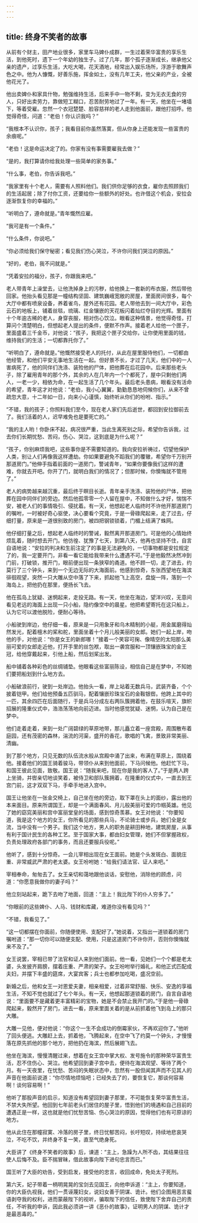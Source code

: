 ```yaml
---
---
---
```

title: 终身不笑者的故事
---




从前有个财主，田产地业很多，家里车马婢仆成群，一生过着荣华富贵的享乐生活，到他死时，遗下一个年幼的独生子。过了几年，那个孤子逐渐成长，继承他父亲的遗产，过享乐生活，大吃大喝，花天酒地，经常出入娱乐场所，浮游于歌舞声色之中。他为人慷慨，好善乐施，挥金如土，没有几年工夫，他父亲的产业，全被他花光了。

他出卖婢仆和家具什物，勉强维持生活，后来手中一物不剩，变为无衣无食的穷人，只好出卖劳力，靠做短工糊口，忍苦耐劳地过了一年。有一天，他坐在一堵墙下，等着受雇。忽然一个衣冠楚楚、脸容慈祥的老人走到他面前，跟他打招呼。他觉得奇怪，问道：“老伯！你认识我吗？”

“我根本不认识你，孩子；我看目前你虽然落寞，但从你身上还能发现一些富贵的余痕呢。”

“老伯！这是命运决定了的。你家有没有事需要雇我去做？”

“是的，我打算请你给我处理一些简单的家务事。”

“什么事，老伯，你告诉我吧。”

“我家里有十个老人，需要有人照料他们。我们供你足够的衣食，雇你去照顾我们的生活起居；除了付你工资，还要给你一些额外的好处。也许借这个机会，安拉会逐渐恢复你的幸福的。”

“听明白了，遵命就是。”青年慨然应雇。

“我可是有一个条件。”

“什么条件，你说吧。”

“你必须给我们保守秘密；看见我们伤心哭泣，不许你问我们哭泣的原因。”

“好的，老伯，我不问就是。”

“凭着安拉的福分，孩子，你跟我来吧。”

老人带青年上澡堂去，让他洗掉身上的污秽，给他换上一套新的布衣服，然后带他回家。他抬头看见那是一幢结构坚固、建筑巍峨宽敞的房屋，里面房间很多，每个大厅中都有喷泉设备，养着雀鸟，屋外还有花园。老人带他去到一间大厅中，彩色云石的地板上，铺着丝毯，琉璃、红金镶嵌的天花板闪着灿烂夺目的光辉。里面有十个年逾古稀的老人，身穿丧服，相对伤心饮泣。眼看这种情景，他觉得奇怪，打算问个清楚明白，但想起老人提出的条件，便默不作声。接着老人给他一个匣子，里面盛着三千金币，对他说：“孩子，我把这个匣子交给你，让你使用里面的钱，维持我们的生活；一切都靠托你了。”

“听明白了，遵命就是。”他慨然接受老人的托付，从此在屋里服侍他们，一切都由他经管，和他们平安无事地生活在一起。但好景不长，才过了几天，他们中的一人害病死了，他的同伴们洗涤、装殓他的尸体，把他葬在后花园中。后来那些老头子，除了雇用青年的那个外，其余的人在几年内一个个都死了，屋中只剩他们两人，一老一少，相依为命，在一起生活了几个年头。最后老头患病，眼看没有活命的希望，青年这才对他说：“老伯，我小心翼翼，勤勤恳恳地伺候你们，从来不曾疏忽大意，十二年如一日，向来小心谨慎，始终听从你们的吩咐、指示。”

“不错，我的孩子；你照料我们至今，现在老人家们先后逝世，都回到安拉御前去了。我们活着的人，迟早难免也是要死亡的。”

“我的主人哟！你卧床不起，病况很严重，当此生离死别之际，希望你告诉我，过去你们长期忧愁、苦闷，伤心、哭泣，这到底是为什么呢？”

“孩子，你别麻烦我吧，这些事你是不需要知道的。我向安拉祈祷过，切望他保护人类，别让人们再像我这样遭劫。你如果要避免不蹈我们的覆辙，希望你千万别开那道房门。”他伸手指着前面的一道房门，警诫青年，“如果你要像我们这样的遭难，你就去开吧。你开了门，就明白我们的情况了；但那时候，你懊悔就不管用了。”

老人的病势越来越沉重，最后终于瞑目长逝。青年亲手洗涤、装殓他的尸体，把他葬在园中同伴们的旁边。然后他孤零零一个人留在屋中，不知做什么才好，惴惴不安，被老人们的事情吸引、侵扰着。有一天，他想起老人临终时不许他开那道房门的嘱咐，一时被好奇心驱使，决心要看个究竟，于是一骨碌爬起来，走了过去，仔细打量，原来是一道很别致的房门，被四把钢锁锁着，门楣上结满了蛛网。

他仔细打量之后，想起老人临终时的警诫，毅然离开那道房门。可是他的心情始终烦乱着，随时想去开门。他彷徨、犹豫了七天，到第八天，他再也坚持不住，自言自语地说：“安拉的判决和生前注定了的事是无法避免的，一切事物都是安拉规定了的，我一定要开门，非看一看它能给我带来什么遭遇不可。”于是他毅然决然冲到门前，打破锁，推开门，眼前便出现一条狭窄的甬道。他不顾一切，走了进去，约莫行了三个钟头，来到一个无边无际的大海面前。他感到惊奇，东张西望地在海滨徘徊观望，突然一只大雕从空中落了下来，抓起他飞上高空，盘旋一阵，落到一个海岛上，把他扔在那里，便扬长飞去。

他在孤岛上犹疑、迷惘起来，走投无路。有一天，他坐在海边，望洋兴叹，无意间看见老远的海面上出现一只小船，隐约像空中的晨星。他把希望寄托在这只船上，认为它可以渡他脱险，便耐心等待。

小船驶到岸边，他仔细一看，原来是一只用象牙和乌木精制的小艇，用金属磨得灿然发光，配着檀木的桨和舵，里面坐着十个月儿般美丽的女郎。她们一起上岸，吻他的手，对他说：“你是女王的新郎哪！”接着一个笑容可掬、像晴空的太阳那么美丽可爱的女郎走近他，打开手里的丝包袱，取出一袭宫服和一顶镶嵌珠宝的金王冠，给他穿戴起来，引他上船，然后划桨出发。

船中铺着各种彩色的丝绸铺垫。他眼看这些富丽陈设，相信自己是在梦中，不知她们要把船划到什么地方去。

小船破浪前行，驶到一处岸边。他抬头一看，岸上站着无数兵马，武装齐备，个个披着铠甲。他们给他预备五匹驯马，配着镶嵌珍珠宝石的金鞍银辔。他跨上其中的一匹，其余四匹在后面随行，于是兵马分成左右两队簇拥着他，在鼓乐喧天，旗帜招展的隆重仪式中，浩浩荡荡地向前迈进。当时他感觉犹疑、迷惘，认为自己是在梦中。

他们走着走着，来到一处广阔碧绿的草原地带，那儿矗立着一座宫殿，周围散布着庭园，还有茂密的森林，湍流的河渠，盛开的香花，歌唱的飞禽，景致非常美丽、清幽。

到了那个地方，只见无数的队伍流水般从宫殿中涌了出来，布满在草原上，围绕着他。接着他们的国王骑着骏马，带领仆从来到他面前，下马问候他。他赶忙下马，和国王彼此见面，致敬。国王说：“随我来吧，现在你是我的客人了。”于是两人跨上坐骑，并辔亲切地谈笑着，被侍卫和部队簇拥着，在隆重的仪式中，一直去到王宫门前，这才双双下马，手牵手地进入宫中。

国王让他坐在一张金交椅上，自己坐在他的旁边，取下罩在头上的面纱，露出他的本来面目。原来所谓国王，却是一个满面春风、月儿般美丽可爱的巾帼英雄。他见了她的窈窕美丽和宫中富丽堂皇的场面，感到惊奇羡慕。女王对他说：“你要知道，我是这个地方的女王，你所看见的那些兵马，不论骑士或步兵，她们全是女流，当中没有一个男子。我们这个地方，男人的职务是耕田种地，建筑房屋，从事有利于国计民生的各种工艺。至于国家大事，都由妇女管理，她们不但掌握政权，负责处理政府各部门的事务，而且还要服兵役呢。”

他听了，感到十分惊奇。一会儿宰相出现在女王面前。她是个头发斑白、面貌庄重、非常威武严肃的老太婆。女王吩咐她：“给我们请法官、证人来吧。”

宰相奉命，匆匆去了。女王亲切和蔼地跟他谈话，安慰他，消除他的顾虑，问道：“你愿意我做你的妻子吗？”

他立刻站起来，跪下去吻了地面，回道：“主上！我比陛下的仆人穷多了。”

“你眼前的这些婢仆、人马、钱财和库藏，难道你没有看见吗？”

“不错，我看见了。”

“这一切都摆在你面前，你随便使用、支配好了。”她说着，又指出一道锁着的房门嘱咐道：“那一切你可以随便支配、使用，只是这道房门不许你开，否则你懊悔就来不及了。”

女王说罢，宰相已带了法官和证人来到他们面前。他一看，见她们一个个都是老太婆，头发披齐肩膀，摆着庄重、严肃的架子。女王吩咐举行婚礼，和他正式匹配成夫妇，并摆下丰盛的筵席，大宴宾客；兵士也都参加吃喝，盛况空前。

新婚之后，他和女王一对恩爱夫妻，相亲相爱，过着非常舒服、快乐、安逸的享福生活，不知不觉也就过了七个年头。有一天，他想起那道锁着的房门，自言自语地说：“里面要不是藏着更丰富精彩的宝物，她是不会禁止我开门的。”于是他一骨碌爬起来，毅然开了房门，进去一看，原来里面关着的是从前抓着他飞到岛上的那只大雕。

大雕一见他，便对他说：“你这个一生不会成功的倒霉家伙，不再欢迎你了。”他听了回头便逃。大雕赶上去，抓着他，飞腾起来，在空中飞了约莫一个钟头，才慢慢落在原先抓他的那个地方，把他扔在海滨，然后展翅飞去。

他坐在海滨，慢慢清醒过来，想着在女王宫中掌大权、发号施令的那种荣华富贵生活，忍不住伤心、哭泣。他希望回到妻子宫中去，便待在海滨观望、等待了两个月。有一天夜里，在忧愁、苦闷的失眠状态中，忽然有一股但闻其声而不见其人的声音在他面前说道：“你尽情地烦恼吧；已经失去了的，要恢复它，那谈何容易啊！谈何容易啊！”

他听了那股声音的启示，知道没有希望回到妻子那里，不可能恢复荣华富贵生活，不禁大失所望。他回到七年前老头们居住的屋子里，悟到他们的境遇和自己目前的遭遇正是一样，这也就是他们忧愁苦恼、伤心哭泣的原因，觉得他们也有可原谅的地方。

他从此住在那幢寂寞、冷落的房子里，终日忧郁苦闷，长吁短叹，持续地悲哀哭泣，不吃不饮，并终身不复一笑，直至气绝身死。

大臣讲了《终身不笑者的故事》后，谏道：“主上，急躁为人所不齿，其结果往往使人后悔不及。臣不揣冒昧，借此故事向陛下进句忠言而已。”

国王听了大臣的劝告，受到启发，接受他的忠言，收回成命，免处太子死刑。

第六天，妃子带着一柄明晃晃的宝剑去见国王，向他申诉道：“主上，你要知道，你的大臣仇视我，他们一贯诬蔑妇女，说妇女善于阴谋、诡计。他们企图用恶言蜚语剥夺我的权利，进而蒙蔽陛下的视听，骗取陛下的信任，致使陛下舍弃自己的责任，不听我的申诉，因此我必须讲一讲《恶仆的故事》，证明男人的阴谋、诡计才是最恶毒的。”